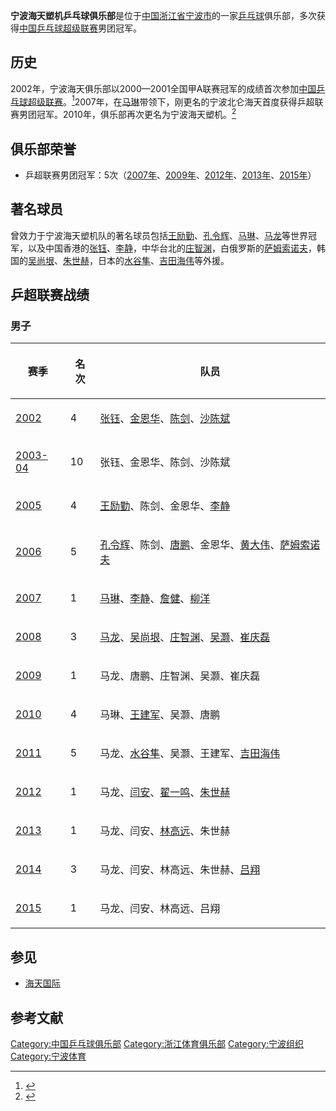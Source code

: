 '''宁波海天塑机乒乓球俱乐部'''是位于[[中国|中国]][[浙江省|浙江省]][[宁波市|宁波市]]的一家[[乒乓球|乒乓球]]俱乐部，多次获得[[中国乒乓球超级联赛|中国乒乓球超级联赛]]男团冠军。

== 历史 ==
2002年，宁波海天俱乐部以2000—2001全国甲A联赛冠军的成绩首次参加[[中国乒乓球超级联赛|中国乒乓球超级联赛]]。<ref>{{cite web|url=http://sports.sina.com.cn/o/2002-04-12/12260718.shtml|title=保十争六 再塑浙乒--浙江男乒主教练陈健展望乒超联赛|publisher=新浪体育|date=2002-04-12|accessdate=2015-01-07|archive-date=2015-01-08|archive-url=https://web.archive.org/web/20150108010715/http://sports.sina.com.cn/o/2002-04-12/12260718.shtml|dead-url=no}}</ref>2007年，在[[马琳|马琳]]带领下，刚更名的宁波北仑海天首度获得乒超联赛男团冠军。2010年，俱乐部再次更名为宁波海天塑机。<ref>{{cite web|url=http://read.sportpaper.cn/pingpangmag/html/2011-09/05/content_224138.htm|title=宁波海天塑机俱乐部|publisher=乒乓世界|access-date=2015-01-07|archive-url=https://web.archive.org/web/20150108015647/http://read.sportpaper.cn/pingpangmag/html/2011-09/05/content_224138.htm|archive-date=2015-01-08|dead-url=yes}}</ref>

== 俱乐部荣誉 ==
* 乒超联赛男团冠军：5次（[[2007年中国乒乓球超级联赛|2007年]]、[[2009年中国乒乓球超级联赛|2009年]]、[[2012年中国乒乓球超级联赛|2012年]]、[[2013年中国乒乓球超级联赛|2013年]]、[[2015年中国乒乓球超级联赛|2015年]]）

== 著名球员 ==
曾效力于宁波海天塑机队的著名球员包括[[王励勤|王励勤]]、[[孔令辉|孔令辉]]、[[马琳|马琳]]、[[马龙_(乒乓球运动员)|马龙]]等世界冠军，以及中国香港的[[张钰_(乒乓球运动员)|张钰]]、[[李静_(乒乓球运动员)|李静]]，中华台北的[[庄智渊|庄智渊]]，白俄罗斯的[[萨姆索诺夫|萨姆索诺夫]]，韩国的[[吴尚垠|吴尚垠]]、[[朱世赫|朱世赫]]，日本的[[水谷隼|水谷隼]]、[[吉田海伟|吉田海伟]]等外援。

== 乒超联赛战绩 ==
=== 男子 ===
{| class="wikitable"
|-
! 赛季 !! 名次 !! 队员
|-
| [[2002年中国乒乓球超级联赛|2002]] || 4 || [[张钰　(乒乓球运动员)|张钰]]、[[金恩华|金恩华]]、[[陈剑　(乒乓球运动员)|陈剑]]、[[沙陈斌|沙陈斌]]
|-
| [[2003-2004年中国乒乓球超级联赛|2003-04]] || 10 || 张钰、金恩华、陈剑、沙陈斌
|-
| [[2005年中国乒乓球超级联赛|2005]] || 4 || [[王励勤|王励勤]]、陈剑、金恩华、[[李静　(乒乓球运动员)|李静]]
|-
| [[2006年中国乒乓球超级联赛|2006]] || 5 || [[孔令辉|孔令辉]]、陈剑、[[唐鹏|唐鹏]]、金恩华、[[黄大伟　(商人)|黄大伟]]、[[萨姆索诺夫|萨姆索诺夫]]
|-
| [[2007年中国乒乓球超级联赛|2007]] || 1 || [[马琳|马琳]]、[[李静　(乒乓球运动员)|李静]]、[[詹健|詹健]]、[[柳洋|柳洋]]
|-
| [[2008年中国乒乓球超级联赛|2008]] || 3 || [[马龙_(乒乓球运动员)|马龙]]、[[吴尚垠|吴尚垠]]、[[庄智渊|庄智渊]]、[[吴灏　(乒乓球运动员)|吴灏]]、[[崔庆磊|崔庆磊]]
|-
| [[2009年中国乒乓球超级联赛|2009]] || 1 || 马龙、唐鹏、庄智渊、吴灏、崔庆磊
|-
| [[2010年中国乒乓球超级联赛|2010]] || 4 || 马琳、[[王建军　(乒乓球运动员)|王建军]]、吴灏、唐鹏
|-
| [[2011年中国乒乓球超级联赛|2011]] || 5 || 马龙、[[水谷隼|水谷隼]]、吴灏、王建军、[[吉田海伟|吉田海伟]]
|-
| [[2012年中国乒乓球超级联赛|2012]] || 1 || 马龙、[[闫安|闫安]]、[[翟一鸣|翟一鸣]]、[[朱世赫|朱世赫]]
|-
| [[2013年中国乒乓球超级联赛|2013]] || 1 || 马龙、闫安、[[林高远|林高远]]、朱世赫
|-
| [[2014年中国乒乓球超级联赛|2014]] || 3 || 马龙、闫安、林高远、朱世赫、[[吕翔　(乒乓球运动员)|吕翔]]
|-
| [[2015年中国乒乓球超级联赛|2015]] || 1 || 马龙、闫安、林高远、吕翔
|}

== 参见 ==
* [[海天国际|海天国际]]

== 参考文献 ==
{{reflist}}

{{中国乒乓球超级联赛男子团体冠军}}

[[Category:中国乒乓球俱乐部|Category:中国乒乓球俱乐部]]
[[Category:浙江体育俱乐部|Category:浙江体育俱乐部]]
[[Category:宁波组织|Category:宁波组织]]
[[Category:宁波体育|Category:宁波体育]]